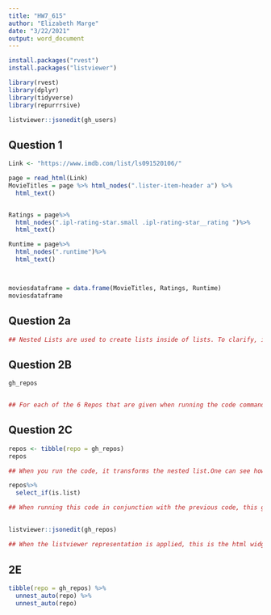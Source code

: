 ```yaml
---
title: "HW7_615"
author: "Elizabeth Marge"
date: "3/22/2021"
output: word_document
---
```


```r
install.packages("rvest")  
install.packages("listviewer")  

```


```r

library(rvest)    
library(dplyr)     
library(tidyverse)     
library(repurrrsive)


```

```r

listviewer::jsonedit(gh_users)  

```

## Question 1 

```r

Link <- "https://www.imdb.com/list/ls091520106/"

page = read_html(Link)
MovieTitles = page %>% html_nodes(".lister-item-header a") %>%
  html_text()


Ratings = page%>% 
  html_nodes(".ipl-rating-star.small .ipl-rating-star__rating ")%>%
  html_text()

Runtime = page%>% 
  html_nodes(".runtime")%>%
  html_text()



moviesdataframe = data.frame(MovieTitles, Ratings, Runtime)
moviesdataframe

```

## Question 2a

```r

## Nested Lists are used to create lists inside of lists. To clarify, it is a list that occurs as an element from another list, and the other list may be an element of another lists. It is important to note that a nested list should only be placed inside of a list item of a parent list, or it will not work. We often use nested lists when there are matricices, which are a list of each row is itself a list, or when a list of columns itself is a list.


```


## Question 2B

```r

gh_repos


## For each of the 6 Repos that are given when running the code command gh_repos, this gives to the viewer the raw data/information. This includes but is not limited to urls for notifications, pull requests, commits, profile id, homepage, and subscriptions.


```

## Question 2C

```r

repos <- tibble(repo = gh_repos)
repos

## When you run the code, it transforms the nested list.One can see how this works by running the code below: 

```

```r

repos%>%
  select_if(is.list)

## When running this code in conjunction with the previous code, this gives to the viewer the same exact answer. Both of the repos overall will add structure and improvement.

```

## 
```r

listviewer::jsonedit(gh_repos) 

## When the listviewer representation is applied, this is the html widget for interactive views of R lists. Nested lists within R can be extremely difficult to represent. When using the command str, this does not do enough to represent the lists. So, this portion of htmlwidget helps us understand, see, or modify the nested lists. jsonedit() also creates a tree view of list items ( as one can see through the example given there is a complete system with drop-down arrows for moving between a collapsed and expanded view. The 30 represents [] and denotes arrays. They don't have the same meaning at all. The 68 represents a key/value pairs and denotes containers.  When in {} brackets, a key must be strings valid with JSON type as a string, number, object, array, null or Boolean. 

```

## 2E

```r
tibble(repo = gh_repos) %>%
  unnest_auto(repo) %>%
  unnest_auto(repo)


```


